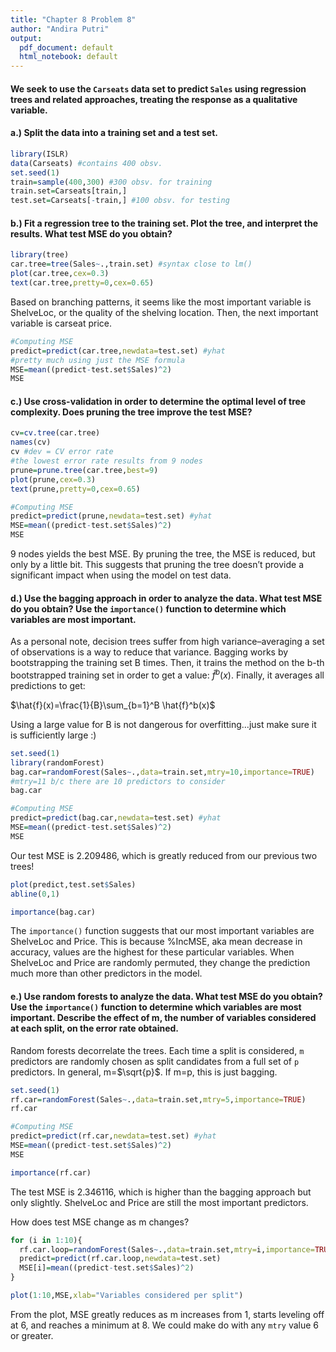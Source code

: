 ---
title: "Chapter 8 Problem 8"
author: "Andira Putri"
output:
  pdf_document: default
  html_notebook: default
---

#### We seek to use the `Carseats` data set to predict `Sales` using regression trees and related approaches, treating the response as a qualitative variable.

#### a.) Split the data into a training set and a test set.

```{r}
library(ISLR)
data(Carseats) #contains 400 obsv.
set.seed(1)
train=sample(400,300) #300 obsv. for training
train.set=Carseats[train,]
test.set=Carseats[-train,] #100 obsv. for testing
```

#### b.) Fit a regression tree to the training set. Plot the tree, and interpret the results. What test MSE do you obtain?

```{r}
library(tree)
car.tree=tree(Sales~.,train.set) #syntax close to lm()
plot(car.tree,cex=0.3)
text(car.tree,pretty=0,cex=0.65)
```

Based on branching patterns, it seems like the most important variable is ShelveLoc, or the quality of the shelving location. Then, the next important variable is carseat price.

```{r}
#Computing MSE
predict=predict(car.tree,newdata=test.set) #yhat
#pretty much using just the MSE formula
MSE=mean((predict-test.set$Sales)^2)
MSE
```

#### c.) Use cross-validation in order to determine the optimal level of tree complexity. Does pruning the tree improve the test MSE?

```{r}
cv=cv.tree(car.tree)
names(cv)
cv #dev = CV error rate
#the lowest error rate results from 9 nodes
prune=prune.tree(car.tree,best=9)
plot(prune,cex=0.3)
text(prune,pretty=0,cex=0.65)

#Computing MSE
predict=predict(prune,newdata=test.set) #yhat
MSE=mean((predict-test.set$Sales)^2)
MSE
```

9 nodes yields the best MSE. By pruning the tree, the MSE is reduced, but only by a little bit. This suggests that pruning the tree doesn't provide a significant impact when using the model on test data.

#### d.) Use the bagging approach in order to analyze the data. What test MSE do you obtain? Use the `importance()` function to determine which variables are most important.

As a personal note, decision trees suffer from high variance--averaging a set of observations is a way to reduce that variance. Bagging works by bootstrapping the training set B times. Then, it trains the method on the b-th bootstrapped training set in order to get a value: $\hat{f}^b(x)$. Finally, it averages all predictions to get:

$\hat{f}(x)=\frac{1}{B}\sum_{b=1}^B \hat{f}^b(x)$

Using a large value for B is not dangerous for overfitting...just make sure it is sufficiently large :)

```{r}
set.seed(1)
library(randomForest)
bag.car=randomForest(Sales~.,data=train.set,mtry=10,importance=TRUE)
#mtry=11 b/c there are 10 predictors to consider
bag.car

#Computing MSE
predict=predict(bag.car,newdata=test.set) #yhat
MSE=mean((predict-test.set$Sales)^2)
MSE
```

Our test MSE is 2.209486, which is greatly reduced from our previous two trees!

```{r}
plot(predict,test.set$Sales)
abline(0,1)

importance(bag.car)
```

The `importance()` function suggests that our most important variables are ShelveLoc and Price. This is because %IncMSE, aka mean decrease in accuracy, values are the highest for these particular variables. When ShelveLoc and Price are randomly permuted, they change the prediction much more than other predictors in the model. 

#### e.) Use random forests to analyze the data. What test MSE do you obtain? Use the `importance()` function to determine which variables are most important. Describe the effect of m, the number of variables considered at each split, on the error rate obtained.

Random forests decorrelate the trees. Each time a split is considered, `m` predictors are randomly chosen as split candidates from a full set of `p` predictors. In general, m=$\sqrt{p}$. If m=p, this is just bagging.

```{r}
set.seed(1)
rf.car=randomForest(Sales~.,data=train.set,mtry=5,importance=TRUE)
rf.car

#Computing MSE
predict=predict(rf.car,newdata=test.set) #yhat
MSE=mean((predict-test.set$Sales)^2)
MSE

importance(rf.car)
```

The test MSE is 2.346116, which is higher than the bagging approach but only slightly. ShelveLoc and Price are still the most important predictors.

How does test MSE change as m changes?
```{r}
for (i in 1:10){
  rf.car.loop=randomForest(Sales~.,data=train.set,mtry=i,importance=TRUE)
  predict=predict(rf.car.loop,newdata=test.set)
  MSE[i]=mean((predict-test.set$Sales)^2)
}

plot(1:10,MSE,xlab="Variables considered per split")
```

From the plot, MSE greatly reduces as m increases from 1, starts leveling off at 6, and reaches a minimum at 8. We could make do with any `mtry` value 6 or greater.